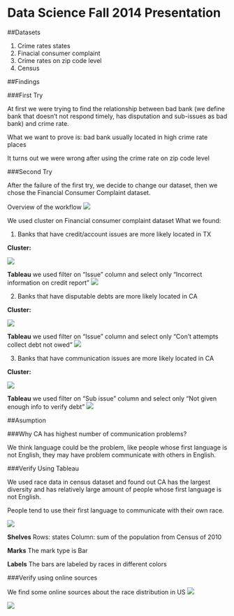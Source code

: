 Data Science Fall 2014 Presentation
===

##Datasets

1. Crime rates states
2. Finacial consumer complaint
3. Crime rates on zip code level
4. Census

##Findings

###First Try

At first we were trying to find the relationship between bad bank (we define bank that doesn’t not respond timely, has disputation and sub-issues as bad bank) and crime rate.

What we want to prove is: bad bank usually located in high crime rate places

It turns out we were wrong after using the crime rate on zip code level

###Second Try

After the failure of the first try, we decide to change our dataset, then we chose the Financial Consumer Complaint dataset.

Overview of the workflow
![](./image/workflow.png)

We used cluster on Financial consumer complaint dataset
What we found:

1. Banks that have credit/account issues are more likely located in TX

**Cluster:**

![](./image/cluster6.jpg)

**Tableau**
we used filter on "Issue" column and select only "Incorrect information on credit report"
![](./image/tx.jpg)

2. Banks that have disputable debts are more likely located in CA

**Cluster:**

![](./image/cluster14.jpg)

**Tableau**
we used filter on "Issue" column and select only "Con't attempts collect debt not owed"
![](./image/CA_cd.jpg)

3. Banks that have communication issues are more likely located in CA

**Cluster:**

![](./image/cluster16.jpg)

**Tableau**
we used filter on "Sub issue" column and select only "Not given enough info to verify debt"
![](./image/CA_vd.jpg)

##Asumption

###Why CA has highest number of communication problems? 

We think language could be the problem, like people whose first language is not English, they may have problem communicate with others in English.

###Verify Using Tableau

We used race data in census dataset and found out CA has the largest diversity and has relatively large amount of people whose first language is not English.

People tend to use their first language to communicate with their own race.

![](./image/states.jpg)

**Shelves**
Rows: states
Column: sum of the population from Census of 2010

**Marks**
The mark type is Bar

**Labels**
The bars are labeled by races in different colors

###Verify using online sources

We find some online sources about the race distribution in US
![](./image/onlie1.png)

![](./image/online2.png)